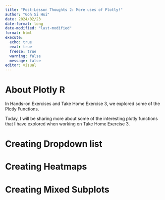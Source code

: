 ```yaml
---
title: "Post-Lesson Thoughts 2: More uses of Plotly!"
author: "Goh Si Hui"
date: 2024/02/23
date-format: long
date-modified: "last-modified"
format: html 
execute: 
  echo: true
  eval: true
  freeze: true
  warning: false
  message: false
editor: visual 
---
```


# About Plotly R

In Hands-on Exercises and Take Home Exercise 3, we explored some of the Plotly Functions.

Today, I will be sharing more about some of the interesting plotly functions that I have explored when working on Take Home Exercise 3.

# Creating Dropdown list

# Creating Heatmaps

# Creating Mixed Subplots

# 
